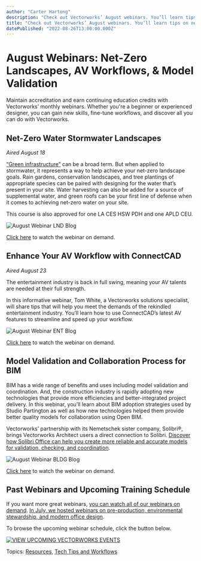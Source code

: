 ```yaml
---
author: "Carter Hartong"
description: "Check out Vectorworks’ August webinars. You’ll learn tips on net-zero landscapes, AV workflows in ConnectCAD, and model validation with Solibri Direct."
title: "Check out Vectorworks’ August webinars. You’ll learn tips on net-zero landscapes, AV workflows in ConnectCAD, and model validation with Solibri Direct." 
datePublished: "2022-08-26T13:00:00.000Z"
---
```

# August Webinars: Net-Zero Landscapes, AV Workflows, & Model Validation

Maintain accreditation and earn continuing education credits with Vectorworks’ monthly webinars. Whether you're a beginner or experienced designer, you can gain new skills, fine-tune workflows, and discover all you can do with Vectorworks.

## Net-Zero Water Stormwater Landscapes

_Aired August 18_

[“Green infrastructure”](../../../net/vectorworks/blog/different-ways-to-practice-green-infrastructure.html) can be a broad term. But when applied to stormwater, it represents a way to help achieve your net-zero landscape goals. Rain gardens, conservation landscapes, and tree plantings of appropriate species can be paired with designing for the water that’s present in your site. Water harvesting can also be added for a source of supplemental water, and green roofs can be your first line of defense when it comes to achieving net-zero water on your site.

This course is also approved for one LA CES HSW PDH and one APLD CEU.

![August Webinar LND Blog](https://blog.vectorworks.net/hs-fs/hubfs/Blog%20Images/220818_August%20Webinar/August%20Webinar%20LND%20Blog.png?width=1440&name=August%20Webinar%20LND%20Blog.png)

[Click here](https://university.vectorworks.net/course/view.php?id=2225) to watch the webinar on demand.

## Enhance Your AV Workflow with ConnectCAD

_Aired August 23_

The entertainment industry is back in full swing, meaning your AV talents are needed at their full strength.

In this informative webinar, Tom White, a Vectorworks solutions specialist, will share tips that will help you meet the demands of the rekindled entertainment industry. You’ll learn how to use ConnectCAD’s latest AV features to streamline and speed up your workflow.

![August Webinar ENT Blog](https://blog.vectorworks.net/hs-fs/hubfs/Blog%20Images/220818_August%20Webinar/August%20Webinar%20ENT%20Blog.png?width=1440&name=August%20Webinar%20ENT%20Blog.png)

[Click here](https://university.vectorworks.net/course/view.php?id=2227) to watch the webinar on demand.

## Model Validation and Collaboration Process for BIM

BIM has a wide range of benefits and uses including model validation and coordination. And, the construction industry is rapidly adopting new technologies that provide more efficiencies and better-integrated project delivery. In this webinar, you’ll learn about BIM adoption strategies used by Studio Partington as well as how new technologies helped them provide better quality models for collaboration using Open BIM.   
  
Vectorworks’ partnership with its Nemetschek sister company, Solibri®, brings Vectorworks Architect users a direct connection to Solibri. [Discover how Solibri Office can help you create more reliable and accurate models for validation, checking, and coordination](../../../net/vectorworks/blog/solibri-direct-feature-vectorworks-open-bim.html).

![August Webinar BLDG Blog](https://blog.vectorworks.net/hs-fs/hubfs/Blog%20Images/220818_August%20Webinar/August%20Webinar%20BLDG%20Blog.png?width=1440&name=August%20Webinar%20BLDG%20Blog.png) 

[Click here](https://university.vectorworks.net/course/view.php?id=1899) to watch the webinar on demand.

## Past Webinars and Upcoming Training Schedule

If you want more great webinars, [you can watch all of our webinars on demand](https://university.vectorworks.net/). [In July, we hosted webinars on pre-production, environmental stewardship, and modern office design](../../../net/vectorworks/blog/webinars-july-production-sustainability-modern-office-desig.html).

To browse the upcoming webinar schedule, click the button below.

[![VIEW UPCOMING VECTORWORKS EVENTS](https://no-cache.hubspot.com/cta/default/3018241/1df8c6e7-fe19-46e8-b6ef-2735c3bf6087.png)](https://cta-redirect.hubspot.com/cta/redirect/3018241/1df8c6e7-fe19-46e8-b6ef-2735c3bf6087) 

 Topics: [Resources](https://blog.vectorworks.net/topic/resources), [Tech Tips and Workflows](https://blog.vectorworks.net/topic/tech-tips-and-workflows) 

 